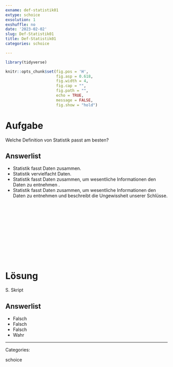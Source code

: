 ```yaml
---
exname: def-statistik01
extype: schoice
exsolution: 1
exshuffle: no
date: '2023-02-02'
slug: Def-Statistik01
title: Def-Statistik01
categories: schoice

---
```





```r
library(tidyverse)
```


```r
knitr::opts_chunk$set(fig.pos = 'H',
                      fig.asp = 0.618,
                      fig.width = 4,
                      fig.cap = "", 
                      fig.path = "",
                      echo = TRUE,
                      message = FALSE,
                      fig.show = "hold")

```






# Aufgabe

Welche Definition von Statistik passt am besten?


Answerlist
----------
* Statistik fasst Daten zusammen.
* Statistik vervielfacht Daten.
* Statistik fasst Daten zusammen, um wesentliche Informationen den Daten zu entnehmen .
* Statistik fasst Daten zusammen, um wesentliche Informationen den Daten zu entnehmen und beschreibt die Ungewissheit unserer Schlüsse.





</br>
</br>
</br>
</br>
</br>
</br>
</br>
</br>
</br>
</br>

# Lösung

S. Skript

Answerlist
----------


* Falsch
* Falsch
* Falsch
* Wahr






---

Categories: 

schoice

